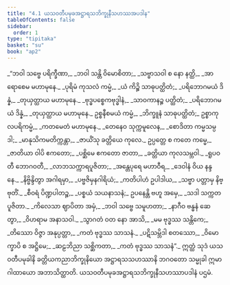 ```yaml
---
title: "4.1 ယသဝတီပမုခအဋ္ဌာရသဘိက္ခုနီသဟဿအပဒါန"
tableOfContents: false
sidebar:
  order: 1
type: "tipitaka"
basket: "su"
book: "ap2"
---
```



<DynamicBreadcrumb />

<Division number="1" book="ap2">

<Paragraph number="1205" type="verses" book="ap2">
_“ဘဝါ သဗ္ဗေ ပရိက္ခီဏာ,_  
_ဘဝါ သန္တိ ဝိမောစိတာ;_  
_သဗ္ဗာသဝါ စ နော နတ္ထိ,_  
_အာရောစေမ မဟာမုနေ._  

</Paragraph>

</Division>
<Division number="2" book="ap2">

<Paragraph number="1206" type="verses" book="ap2">
_ပုရိမံ ကုသလံ ကမ္မံ,_  
_ယံ ကိဉ္စိ သာဓုပတ္ထိတံ;_  
_ပရိဘောဂမယံ ဒိန္နံ,_  
_တုယှတ္ထာယ မဟာမုနေ._  

</Paragraph>

</Division>
<Division number="3" book="ap2">

<Paragraph number="1207" type="verses" book="ap2">
_ဗုဒ္ဓပစ္စေကဗုဒ္ဓါနံ,_  
_သာဝကာနဉ္စ ပတ္ထိတံ;_  
_ပရိဘောဂမယံ ဒိန္နံ,_  
_တုယှတ္ထာယ မဟာမုနေ._  

</Paragraph>

</Division>
<Division number="4" book="ap2">

<Paragraph number="1208" book="ap2">
ဥစ္စနီစမယံ ကမ္မံ,_  
_ဘိက္ခူနံ သာဓုပတ္ထိတံ;_  
ဥစ္စာကုလပရိကမ္မံ,_  
_ကတမေတံ မဟာမုနေ._  

</Paragraph>

</Division>
<Division number="5" book="ap2">

<Paragraph number="1209" type="verses" book="ap2">
_တေနေဝ သုက္ကမူလေန,_  
_စောဒိတာ ကမ္မသမ္ပဒါ;_  
_မာနုသိကမတိက္ကန္တာ,_  
_ဇာယိံသု ခတ္တိယေ ကုလေ._  

</Paragraph>

</Division>
<Division number="6" book="ap2">

<Paragraph number="1210" type="verses" book="ap2">
ဥပ္ပတ္တေ စ ကတေ ကမ္မေ,_  
_ဇာတိယာ ဝါပိ ဧကတော;_  
_ပစ္ဆိမေ ဧကတော ဇာတာ,_  
_ခတ္တိယာ ကုလသမ္ဘဝါ._  

</Paragraph>

</Division>
<Division number="7" book="ap2">

<Paragraph number="1211" type="verses" book="ap2">
_ရူပဝတီ ဘောဂဝတီ,_  
_လာဘသက္ကာရပူဇိတာ;_  
_အန္တေပုရေ မဟာဝီရ,_  
_ဒေဝါနံ ဝိယ နန္ဒနေ._  

</Paragraph>

</Division>
<Division number="8" book="ap2">

<Paragraph number="1212" type="verses" book="ap2">
_နိဗ္ဗိန္ဒိတွာ အဂါရမှာ,_  
_ပဗ္ဗဇိမှနဂါရိယံ;_  
_ကတိပါဟံ ဥပါဒါယ,_  
_သဗ္ဗာ ပတ္တာမှ နိဗ္ဗုတိံ._  

</Paragraph>

</Division>
<Division number="9" book="ap2">

<Paragraph number="1213" type="verses" book="ap2">
_စီဝရံ ပိဏ္ဍပါတဉ္စ,_  
_ပစ္စယံ သယနာသနံ;_  
ဥပနေန္တိ ဗဟူ အမှေ,_  
_သဒါ သက္ကတပူဇိတာ._  

</Paragraph>

</Division>
<Division number="10" book="ap2">

<Paragraph number="1214" type="verses" book="ap2">
_ကိလေသာ ဈာပိတာ အမှံ,_  
_ဘဝါ သဗ္ဗေ သမူဟတာ;_  
_နာဂီဝ ဗန္ဓနံ ဆေတွာ,_  
_ဝိဟရာမ အနာသဝါ._  

</Paragraph>

</Division>
<Division number="11" book="ap2">

<Paragraph number="1215" type="verses" book="ap2">
_သွာဂတံ ဝတ နော အာသိ,_  
_မမ ဗုဒ္ဓဿ သန္တိကေ;_  
_တိဿော ဝိဇ္ဇာ အနုပ္ပတ္တာ,_  
_ကတံ ဗုဒ္ဓဿ သာသနံ._  

</Paragraph>

</Division>
<Division number="12" book="ap2">

<Paragraph number="1216" type="verses" book="ap2">
_ပဋိသမ္ဘိဒါ စတဿော,_  
_ဝိမောက္ခာပိ စ အဋ္ဌိမေ;_  
_ဆဠဘိညာ သစ္ဆိကတာ,_  
_ကတံ ဗုဒ္ဓဿ သာသနံ”._  

</Paragraph>

<Paragraph number="1217" book="ap2">
ဣတ္ထံ သုဒံ ယသဝတီပမုခါနိ ခတ္တိယကညာဘိက္ခုနိယော အဋ္ဌာရသသဟဿာနိ ဘဂဝတော သမ္မုခါ ဣမာ ဂါထာယော အဘာသိတ္ထာတိ.

</Paragraph>
</Division>

<Paragraph number="1218" type="center" book="ap2">
ယသဝတီပမုခအဋ္ဌာရသဘိက္ခုနီသဟဿာပဒါနံ ပဌမံ.
</Paragraph>